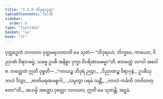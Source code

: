 ```yaml
---
title: "3.3.8 ဘိဒုရသုတ္တ"
tableOfContents: false
sidebar:
  order: 8
type: "tipitaka"
basket: "su"
book: "it"
---
```



<DynamicBreadcrumb />

<Division number="77" book="it" e="ch" v="18" p="242">

<Paragraph number="510" book="it">
ဝုတ္တဉှေတံ ဘဂဝတာ ဝုတ္တမရဟတာတိ မေ သုတံ—
</Paragraph>

<Paragraph number="511" book="it">
“ဘိဒုရာယံ, ဘိက္ခဝေ, ကာယော, ဝိညာဏံ ဝိရာဂဓမ္မံ, သဗ္ဗေ ဥပဓီ အနိစ္စာ ဒုက္ခာ ဝိပရိဏာမဓမ္မာ”တိ. ဧတမတ္ထံ ဘဂဝါ အဝေါစ. တတ္ထေတံ ဣတိ ဝုစ္စတိ—
</Paragraph>

<Paragraph number="512" type="verses" book="it">
_“ကာယဉ္စ ဘိဒုရံ ဉတွာ,_  
_ဝိညာဏဉ္စ ဝိရာဂုနံ;_  
ဥပဓီသု ဘယံ ဒိသွာ,_  
_ဇာတိမရဏမစ္စဂါ;_  
_သမ္ပတွာ ပရမံ သန္တိံ,_  
_ကာလံ ကင်္ခတိ ဘာဝိတတ္တော”တိ._  

</Paragraph>

<Paragraph number="513" book="it">
အယမ္ပိ အတ္ထော ဝုတ္တော ဘဂဝတာ, ဣတိ မေ သုတန္တိ.

</Paragraph>
</Division>

<Paragraph number="514" type="center" book="it">
အဋ္ဌမံ.
</Paragraph>